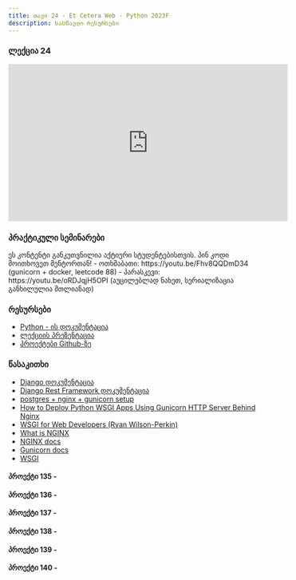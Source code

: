 ```yaml
---
title: თავი 24 - Et Cetera Web - Python 2023F
description: სასწავლო რესურსები
---
```


### ლექცია 24
<iframe width="560" height="315" src="https://www.youtube.com/embed/dx3XDRdzQiI" title="YouTube video player" frameBorder="0" allow="accelerometer; autoplay; clipboard-write; encrypted-media; gyroscope; picture-in-picture; web-share" allowFullScreen></iframe>

### პრაქტიკული სემინარები

<Card>
<PinCodeProtectedContent>
    <Locked>
        ეს კონტენტი განკუთვნილია აქტიური სტუდენტებისთვის.
        პინ კოდი მოითხოვეთ მენტორთან!
    </Locked>
    <Unlocked>
        - ოთხშაბათი: https://youtu.be/Fhv8QQDmD34 (gunicorn + docker, leetcode 88)
        - პარასკევი: https://youtu.be/oRDJqjH5OPI (აუცილებლად ნახეთ, სერიალიზაცია განხილულია მთლიანად)
    </Unlocked>
</PinCodeProtectedContent>
</Card>

### რესურსები
- [Python - ის დოკუმენტაცია](https://docs.python.org/3/library/)
- [ლექციის პრეზენტაცია](https://docs.google.com/presentation/d/1uy_FnXzoA06QSFDSfjeck9FP9vG0eSsg_e8VWpG3y6I/edit?usp=sharing)
- [პროექტები Github-ზე](https://github.com/GiorgiTarsaidze/2023F_python_django)

### წასაკითხი
- [Django დოკუმენტაცია](https://docs.djangoproject.com/en/4.2/)
- [Django Rest Framework დოკუმენტაცია](https://www.django-rest-framework.org/)
- [postgres + nginx + gunicorn setup](https://www.digitalocean.com/community/tutorials/how-to-set-up-django-with-postgres-nginx-and-gunicorn-on-ubuntu)
- [How to Deploy Python WSGI Apps Using Gunicorn HTTP Server Behind Nginx](https://www.geeksforgeeks.org/how-to-deploy-python-wsgi-apps-using-gunicorn-http-server-behind-nginx/)
- [WSGI for Web Developers (Ryan Wilson-Perkin)](https://www.youtube.com/watch?v=WqrCnVAkLIo)
- [What is NGINX](https://www.youtube.com/watch?v=WuH0T9FHDZ4)
- [NGINX docs](https://nginx.org/en/)
- [Gunicorn docs](https://docs.gunicorn.org/en/stable/settings.html)
- [WSGI](https://wsgi.readthedocs.io/en/latest/)


#### პროექტი 135 -

#### პროექტი 136 -

#### პროექტი 137 -

#### პროექტი 138 -

#### პროექტი 139 -

#### პროექტი 140 -

